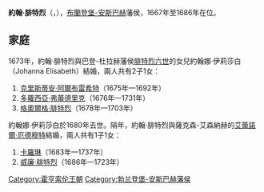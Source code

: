{{Multiple issues|
{{Expand language|1=en|time=2021-01-07T09:58:55+00:00}}
{{Unreferenced|time=2021-01-07T09:58:55+00:00}}
}}
{{Infobox noble
| name        = 約翰·腓特烈
| image       = Johann-Friedrich-Markgraf 001.jpg
| succession  = 布蘭登堡-安斯巴赫藩侯
| reign       = 1667年 — 1686年
| predecessor = [[阿爾布雷希特二世_(布蘭登堡-安斯巴赫)|阿爾布雷希特二世]]
| successor   = [[克里斯蒂安·阿爾布雷希特|克里斯蒂安·阿爾布雷希特]]
| birth_date  = {{birth date|1654|10|18|df=yes}}
| birth_place = [[安斯巴赫|安斯巴赫]]
| death_date  = {{death date and age|1686|3|22|1654|10|18|df=yes}}
| death_place = 安斯巴赫
| noble family= [[霍亨索倫王朝|霍亨索倫王朝]]
| father      = [[阿爾布雷希特二世_(布蘭登堡-安斯巴赫)|阿爾布雷希特二世]]
| mother      = 索菲·瑪格麗特
}}
'''約翰·腓特烈'''（{{lang-de|Johann Friedrich}}，{{bd|1654年|10月18日|1686年|3月22日}}），[[布蘭登堡-安斯巴赫|布蘭登堡-安斯巴赫]]藩侯，1667年至1686年在位。

== 家庭 ==
1673年，約翰·腓特烈與巴登-杜拉赫藩侯[[腓特烈六世_(巴登-杜拉赫)|腓特烈六世]]的女兒約翰娜·伊莉莎白（Johanna Elisabeth）結婚，兩人共有2子1女：
# [[克里斯蒂安·阿爾布雷希特|克里斯蒂安·阿爾布雷希特]]（1675年—1692年）
# [[多蘿西亞·弗蕾德里克_(布蘭登堡-安斯巴赫)|多蘿西亞·弗蕾德里克]]（1676年—1731年）
# [[格奧爾格·腓特烈二世|格奧爾格·腓特烈]]（1678年—1703年）

約翰娜·伊莉莎白於1680年去世。隔年，約翰·腓特烈與薩克森-艾森納赫的[[艾蕾諾爾·厄德穆特_(薩克森-艾森納赫)|艾蕾諾爾·厄德穆特]]結婚，兩人共有1子1女：
# [[卡羅琳_(安斯巴赫)|卡羅琳]]（1683年—1737年）
# [[威廉·腓特烈_(布蘭登堡-安斯巴赫)|威廉·腓特烈]]（1686年—1723年）

{{DEFAULTSORT: Johann Friedrich}}
[[Category:霍亨索伦王朝|Category:霍亨索伦王朝]]
[[Category:勃兰登堡-安斯巴赫藩侯|Category:勃兰登堡-安斯巴赫藩侯]]